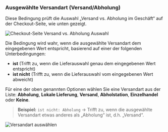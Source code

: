 ### Ausgewählte Versandart (Versand/Abholung)

Diese Bedingung prüft die Auswahl „Versand vs. Abholung im Geschäft“ auf der Checkout-Seite, wie unten gezeigt.

<img
  src="/images/essentials/condition-sets/shipping-pickup-type.webp"
  alt="Checkout-Seite Versand vs. Abholung Auswahl"
/>

Die Bedingung wird wahr, wenn die ausgewählte Versandart dem eingegebenen Wert entspricht, basierend auf einer der folgenden Unterbedingungen:

- **ist** (Trifft zu, wenn die Lieferauswahl genau dem eingegebenen Wert entspricht)
- **ist nicht** (Trifft zu, wenn die Lieferauswahl vom eingegebenen Wert abweicht)

Für eine der oben genannten Optionen wählen Sie eine Versandart aus der Liste: **Abholung**, **Lokale Lieferung**, **Versand**, **Abholstation**, **Einzelhandel** oder **Keine**.

> **Beispiel:** `ist nicht: Abholung` → Trifft zu, wenn die ausgewählte Versandart etwas anderes als „Abholung“ ist, d.h. „Versand“.
  
<img
  src="/images/essentials/condition-sets/select-shipping-type.webp"
  alt="Versandart auswählen"
/>
